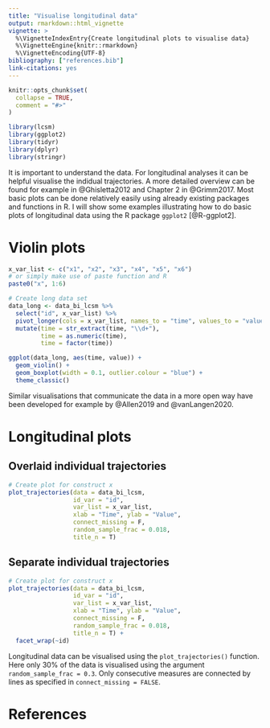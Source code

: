 ```yaml
---
title: "Visualise longitudinal data"
output: rmarkdown::html_vignette
vignette: >
  %\VignetteIndexEntry{Create longitudinal plots to visualise data}
  %\VignetteEngine{knitr::rmarkdown}
  %\VignetteEncoding{UTF-8}
bibliography: ["references.bib"]
link-citations: yes
---
```


```r
knitr::opts_chunk$set(
  collapse = TRUE,
  comment = "#>"
)
```

```r
library(lcsm)
library(ggplot2)
library(tidyr)
library(dplyr)
library(stringr)
```

It is important to understand the data.
For longitudinal analyses it can be helpful visualise the indidual trajectories.
A more detailed overview can be found for example in @Ghisletta2012 and Chapter 2 in @Grimm2017.
Most basic plots can be done relatively easily using already existing packages and functions in R.
I will show some examples illustrating how to do basic plots of longitudinal data using the R package `ggplot2` [@R-ggplot2].

# Violin plots


```r
x_var_list <- c("x1", "x2", "x3", "x4", "x5", "x6")
# or simply make use of paste function and R
paste0("x", 1:6)
```

```r
# Create long data set
data_long <- data_bi_lcsm %>% 
  select("id", x_var_list) %>% 
  pivot_longer(cols = x_var_list, names_to = "time", values_to = "value") %>% 
  mutate(time = str_extract(time, "\\d+"),
         time = as.numeric(time),
         time = factor(time))

ggplot(data_long, aes(time, value)) +
  geom_violin() +
  geom_boxplot(width = 0.1, outlier.colour = "blue") +
  theme_classic()
```


Similar visualisations that communicate the data in a more open way have been developed for example by @Allen2019 and @vanLangen2020.


# Longitudinal plots

## Overlaid individual trajectories

```r
# Create plot for construct x
plot_trajectories(data = data_bi_lcsm,
                  id_var = "id", 
                  var_list = x_var_list,
                  xlab = "Time", ylab = "Value",
                  connect_missing = F, 
                  random_sample_frac = 0.018, 
                  title_n = T)


```

## Separate individual trajectories



```r
# Create plot for construct x
plot_trajectories(data = data_bi_lcsm,
                  id_var = "id", 
                  var_list = x_var_list,
                  xlab = "Time", ylab = "Value",
                  connect_missing = F, 
                  random_sample_frac = 0.018, 
                  title_n = T) +
  facet_wrap(~id)


```

Longitudinal data can be visualised using the `plot_trajectories()` function.
Here only 30% of the data is visualised using the argument `random_sample_frac = 0.3`.
Only consecutive measures are connected by lines as specified in `connect_missing = FALSE`.

# References